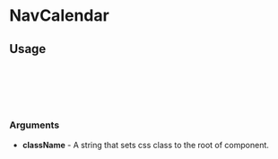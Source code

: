 
<Meta of={NavCalendar} title="NavCalendar" />

# NavCalendar

<Canvas of={NavCalendar.Base} />

## Usage

```ts
import { NavCalendar } from 'remindee-ui-kit';

export const Example = () => {
  return <NavCalendar />;
};
```

### Arguments

- **className** - A string that sets css class to the root of component.